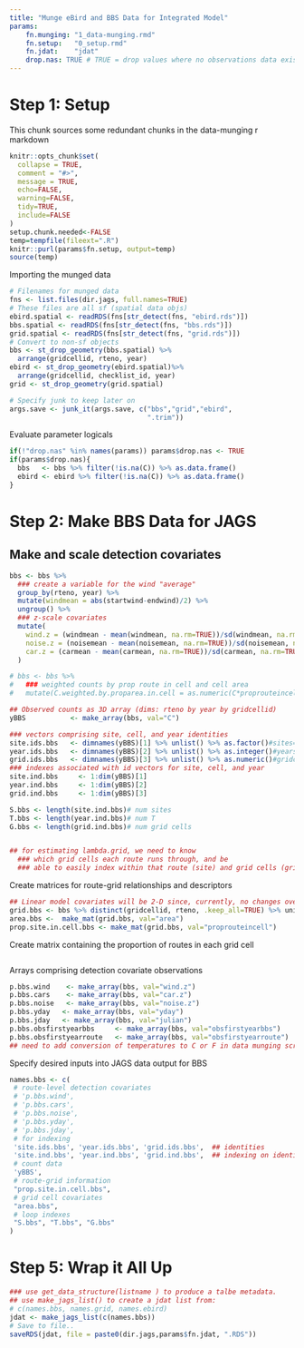 ```yaml
---
title: "Munge eBird and BBS Data for Integrated Model"
params:
    fn.munging: "1_data-munging.rmd"
    fn.setup:   "0_setup.rmd"
    fn.jdat:    "jdat"
    drop.nas: TRUE # TRUE = drop values where no observations data exists
---
```


# Step 1: Setup 
 This chunk sources some redundant chunks in the data-munging r markdown
```r
knitr::opts_chunk$set(
  collapse = TRUE,
  comment = "#>", 
  message = TRUE, 
  echo=FALSE, 
  warning=FALSE, 
  tidy=TRUE, 
  include=FALSE
)
setup.chunk.needed<-FALSE
temp=tempfile(fileext=".R")
knitr::purl(params$fn.setup, output=temp)
source(temp)
```

Importing the munged data
```r
# Filenames for munged data
fns <- list.files(dir.jags, full.names=TRUE)
# These files are all sf (spatial data objs)
ebird.spatial <- readRDS(fns[str_detect(fns, "ebird.rds")])
bbs.spatial <- readRDS(fns[str_detect(fns, "bbs.rds")])
grid.spatial <- readRDS(fns[str_detect(fns, "grid.rds")])
# Convert to non-sf objects
bbs <- st_drop_geometry(bbs.spatial) %>% 
  arrange(gridcellid, rteno, year)
ebird <- st_drop_geometry(ebird.spatial)%>% 
  arrange(gridcellid, checklist_id, year)
grid <- st_drop_geometry(grid.spatial)

# Specify junk to keep later on 
args.save <- junk_it(args.save, c("bbs","grid","ebird",                                "bbs.spatial","grid.spatial","ebird.spatial",
                                  ".trim"))
```

Evaluate parameter logicals
```r
if(!"drop.nas" %in% names(params)) params$drop.nas <- TRUE
if(params$drop.nas){
  bbs   <- bbs %>% filter(!is.na(C)) %>% as.data.frame()
  ebird <- ebird %>% filter(!is.na(C)) %>% as.data.frame()
}
```

# Step 2: Make BBS Data for JAGS

## Make and scale detection covariates
```r
bbs <- bbs %>%
  ### create a variable for the wind "average"
  group_by(rteno, year) %>%
  mutate(windmean = abs(startwind-endwind)/2) %>%
  ungroup() %>% 
  ### z-scale covariates
  mutate(
    wind.z = (windmean - mean(windmean, na.rm=TRUE))/sd(windmean, na.rm=TRUE),
    noise.z = (noisemean - mean(noisemean, na.rm=TRUE))/sd(noisemean, na.rm=TRUE),
    car.z = (carmean - mean(carmean, na.rm=TRUE))/sd(carmean, na.rm=TRUE)
  ) 

# bbs <- bbs %>%
#   ### weighted counts by prop route in cell and cell area
#   mutate(C.weighted.by.proparea.in.cell = as.numeric(C*proprouteincell/area)) # weighted C per grid area (# per m^2)
```


```r
## Observed counts as 3D array (dims: rteno by year by gridcellid)
yBBS           <- make_array(bbs, val="C")

### vectors comprising site, cell, and year identities
site.ids.bbs   <- dimnames(yBBS)[1] %>% unlist() %>% as.factor()#sites=rteno
year.ids.bbs   <- dimnames(yBBS)[2] %>% unlist() %>% as.integer()#years
grid.ids.bbs   <- dimnames(yBBS)[3] %>% unlist() %>% as.numeric()#gridcellid
### indexes associated with id vectors for site, cell, and year
site.ind.bbs     <- 1:dim(yBBS)[1]
year.ind.bbs     <- 1:dim(yBBS)[2]
grid.ind.bbs     <- 1:dim(yBBS)[3]

S.bbs <- length(site.ind.bbs)# num sites
T.bbs <- length(year.ind.bbs)# num T
G.bbs <- length(grid.ind.bbs)# num grid cells


## for estimating lambda.grid, we need to know
  ### which grid cells each route runs through, and be
  ### able to easily index within that route (site) and grid cells (grid)


```

Create matrices for route-grid relationships and descriptors
```r
## Linear model covariates will be 2-D since, currently, no changes over time. 
grid.bbs <- bbs %>% distinct(gridcellid, rteno, .keep_all=TRUE) %>% units::drop_units()
area.bbs <-  make_mat(grid.bbs, val="area")
prop.site.in.cell.bbs <- make_mat(grid.bbs, val="proprouteincell")
```

Create matrix containing the proportion of routes in each grid cell
```r

```


Arrays comprising detection covariate observations
```r
p.bbs.wind    <- make_array(bbs, val="wind.z")
p.bbs.cars    <- make_array(bbs, val="car.z")
p.bbs.noise   <- make_array(bbs, val="noise.z")
p.bbs.yday   <- make_array(bbs, val="yday")
p.bbs.jday   <- make_array(bbs, val="julian")
p.bbs.obsfirstyearbbs     <- make_array(bbs, val="obsfirstyearbbs")
p.bbs.obsfirstyearroute   <- make_array(bbs, val="obsfirstyearroute")
## need to add conversion of temperatures to C or F in data munging scripts!!!
```

Specify desired inputs into JAGS data output for BBS 
```r
names.bbs <- c(
 # route-level detection covariates
 # 'p.bbs.wind', 
 # 'p.bbs.cars', 
 # 'p.bbs.noise', 
 # 'p.bbs.yday', 
 # 'p.bbs.jday', 
 # for indexing
 'site.ids.bbs', 'year.ids.bbs', 'grid.ids.bbs',  ## identities
 'site.ind.bbs', 'year.ind.bbs', 'grid.ind.bbs',  ## indexing on identities
 # count data
 'yBBS',
 # route-grid information
 "prop.site.in.cell.bbs", 
 # grid cell covariates
 "area.bbs",
 # loop indexes
 "S.bbs", "T.bbs", "G.bbs"
)
```


# Step 5: Wrap it All Up 
```r
### use get_data_structure(listname ) to produce a talbe metadata. 
## use make_jags_list() to create a jdat list from:
# c(names.bbs, names.grid, names.ebird)
jdat <- make_jags_list(c(names.bbs))
# Save to file..
saveRDS(jdat, file = paste0(dir.jags,params$fn.jdat, ".RDS"))
```

